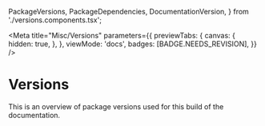   PackageVersions,
  PackageDependencies,
  DocumentationVersion,
} from './versions.components.tsx';

<Meta
  title="Misc/Versions"
  parameters={{
    previewTabs: {
      canvas: {
        hidden: true,
      },
    },
    viewMode: 'docs',
    badges: [BADGE.NEEDS_REVISION],
  }}
/>

# Versions

<div className="mt-0 mb-4">
  <DocumentationVersion />
</div>

This is an overview of package versions used for this build of the documentation.

<PackageVersions />

<PackageDependencies />
